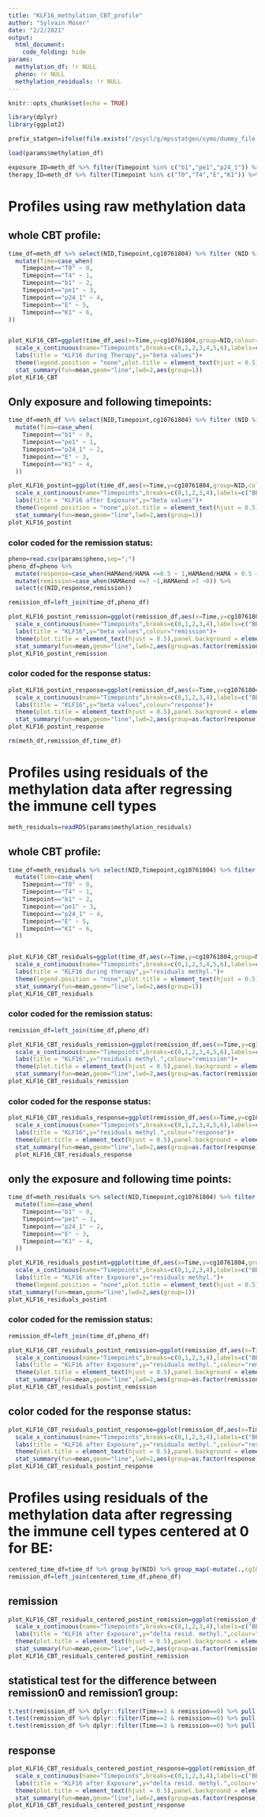 ```yaml
---
title: "KLF16_methylation_CBT_profile"
author: "Sylvain Moser"
date: "2/2/2021"
output: 
  html_document:
    code_folding: hide
params:
  methylation_df: !r NULL
  pheno: !r NULL
  methylation_residuals: !r NULL
---
```


```r
knitr::opts_chunk$set(echo = TRUE)
```

```r
library(dplyr)
library(ggplot2)
```

```r
prefix_statgen=ifelse(file.exists("/psycl/g/mpsstatgen/symo/dummy_file.txt"),"/psycl/g/mpsstatgen/symo/anxiety_methylation/","/Users/sylvain_moser/psycl_statgen/symo/anxiety_methylation/")
```


```r
load(params$methylation_df)

exposure_ID=meth_df %>% filter(Timepoint %in% c("b1","pe1","p24_1")) %>% pull(NID)
therapy_ID=meth_df %>% filter(Timepoint %in% c("T0","T4","E","K1")) %>% pull(NID)
```

# Profiles using raw methylation data 

## whole CBT profile: 

```r
time_df=meth_df %>% select(NID,Timepoint,cg10761804) %>% filter (NID %in% intersect(exposure_ID,therapy_ID)) %>% 
  mutate(Time=case_when(
    Timepoint=="T0" ~ 0,
    Timepoint=="T4" ~ 1,
    Timepoint=="b1" ~ 2,
    Timepoint=="pe1" ~ 3,
    Timepoint=="p24_1" ~ 4,
    Timepoint=="E" ~ 5,
    Timepoint=="K1" ~ 6,
))


plot_KLF16_CBT=ggplot(time_df,aes(x=Time,y=cg10761804,group=NID,colour=NID))+geom_line()+
  scale_x_continuous(name="Timepoints",breaks=c(0,1,2,3,4,5,6),labels=c("T0","T4","BE","PE1h","PE24h","E","K"))+
  labs(title = "KLF16 during Therapy",y="beta values")+
  theme(legend.position = "none",plot.title = element_text(hjust = 0.5),panel.background = element_blank(),text = element_text(size = 30),axis.ticks=element_blank(),axis.line = element_line(colour ="darkgrey"))+
  stat_summary(fun=mean,geom="line",lwd=2,aes(group=1))
plot_KLF16_CBT
```

## Only exposure and following timepoints: 
```r
time_df=meth_df %>% select(NID,Timepoint,cg10761804) %>% filter (NID %in% intersect(exposure_ID,therapy_ID)) %>% 
  mutate(Time=case_when(
    Timepoint=="b1" ~ 0,
    Timepoint=="pe1" ~ 1,
    Timepoint=="p24_1" ~ 2,
    Timepoint=="E" ~ 3,
    Timepoint=="K1" ~ 4,
  ))

plot_KLF16_postint=ggplot(time_df,aes(x=Time,y=cg10761804,group=NID,colour=NID))+geom_line()+
  scale_x_continuous(name="Timepoints",breaks=c(0,1,2,3,4),labels=c("BE","PE1h","PE24h","E","K"))+
  labs(title = "KLF16 after Exposure",y="beta values")+
  theme(legend.position = "none",plot.title = element_text(hjust = 0.5),panel.background = element_blank(),text = element_text(size = 30),axis.ticks=element_blank(),,axis.line = element_line(colour ="darkgrey"))+
  stat_summary(fun=mean,geom="line",lwd=2,aes(group=1))
plot_KLF16_postint
```

### color coded for the remission status: 
```r
pheno=read.csv(params$pheno,sep=";")
pheno_df=pheno %>%
  mutate(response=case_when(HAMAend/HAMA <=0.5 ~ 1,HAMAend/HAMA > 0.5 ~ 0)) %>% 
  mutate(remission=case_when(HAMAend <=7 ~1,HAMAend >7 ~0)) %>% 
  select(c(NID,response,remission))

remission_df=left_join(time_df,pheno_df)

plot_KLF16_postint_remission=ggplot(remission_df,aes(x=Time,y=cg10761804,group=NID,colour=as.factor(remission)))+geom_line()+
  scale_x_continuous(name="Timepoints",breaks=c(0,1,2,3,4),labels=c("BE","PE1h","PE24h","E","K"))+
  labs(title = "KLF16",y="beta values",colour="remission")+
  theme(plot.title = element_text(hjust = 0.5),panel.background = element_blank(),text = element_text(size = 30),axis.ticks=element_blank(),legend.title=element_text(size = 20),legend.text = element_text(size = 20),axis.line = element_line(colour ="darkgrey"))+
  stat_summary(fun=mean,geom="line",lwd=2,aes(group=as.factor(remission)))
plot_KLF16_postint_remission
```

### color coded for the response status: 

```r
plot_KLF16_postint_response=ggplot(remission_df,aes(x=Time,y=cg10761804,group=NID,colour=as.factor(response)))+geom_line()+
  scale_x_continuous(name="Timepoints",breaks=c(0,1,2,3,4),labels=c("BE","PE1h","PE24h","E","K"))+
  labs(title = "KLF16",y="beta values",colour="response")+
  theme(plot.title = element_text(hjust = 0.5),panel.background = element_blank(),text = element_text(size = 30),axis.ticks=element_blank(),legend.title=element_text(size = 20),legend.text = element_text(size = 20),axis.line = element_line(colour ="darkgrey"))+
  stat_summary(fun=mean,geom="line",lwd=2,aes(group=as.factor(response)))
plot_KLF16_postint_response

rm(meth_df,remission_df,time_df)
```

# Profiles using residuals of the methylation data after regressing the immune cell types

```r
meth_residuals=readRDS(params$methylation_residuals)

```

## whole CBT profile: 

```r
time_df=meth_residuals %>% select(NID,Timepoint,cg10761804) %>% filter (NID %in% intersect(exposure_ID,therapy_ID)) %>% 
  mutate(Time=case_when(
    Timepoint=="T0" ~ 0,
    Timepoint=="T4" ~ 1,
    Timepoint=="b1" ~ 2,
    Timepoint=="pe1" ~ 3,
    Timepoint=="p24_1" ~ 4,
    Timepoint=="E" ~ 5,
    Timepoint=="K1" ~ 6,
  ))


plot_KLF16_CBT_residuals=ggplot(time_df,aes(x=Time,y=cg10761804,group=NID,colour=NID))+geom_line()+
  scale_x_continuous(name="Timepoints",breaks=c(0,1,2,3,4,5,6),labels=c("T0","T4","BE","PE1h","PE24h","E","K"))+
  labs(title = "KLF16 during therapy",y="residuals methyl.")+
  theme(legend.position = "none",plot.title = element_text(hjust = 0.5),panel.background = element_blank(),text = element_text(size = 30),axis.ticks=element_blank(),axis.line = element_line(colour ="darkgrey"))+
  stat_summary(fun=mean,geom="line",lwd=2,aes(group=1))
plot_KLF16_CBT_residuals
```

### color coded for the remission status: 
```r
remission_df=left_join(time_df,pheno_df)

plot_KLF16_CBT_residuals_remission=ggplot(remission_df,aes(x=Time,y=cg10761804,group=NID,colour=as.factor(remission)))+geom_line()+
  scale_x_continuous(name="Timepoints",breaks=c(0,1,2,3,4,5,6),labels=c("T0","T4","BE","PE1h","PE24h","E","K"))+
  labs(title = "KLF16",y="residuals methyl.",colour="remission")+
  theme(plot.title = element_text(hjust = 0.5),panel.background = element_blank(),text = element_text(size = 30),axis.ticks=element_blank(),legend.title=element_text(size = 20),legend.text = element_text(size = 20),axis.line = element_line(colour ="darkgrey"))+
  stat_summary(fun=mean,geom="line",lwd=2,aes(group=as.factor(remission)))
plot_KLF16_CBT_residuals_remission
```

### color coded for the response status: 

```r
plot_KLF16_CBT_residuals_response=ggplot(remission_df,aes(x=Time,y=cg10761804,group=NID,colour=as.factor(response)))+geom_line()+
  scale_x_continuous(name="Timepoints",breaks=c(0,1,2,3,4,5,6),labels=c("T0","T4","BE","PE1h","PE24h","E","K"))+
  labs(title = "KLF16",y="residuals methyl.",colour="response")+
  theme(plot.title = element_text(hjust = 0.5),panel.background = element_blank(),text = element_text(size = 30),axis.ticks=element_blank(),legend.title=element_text(size = 20),legend.text = element_text(size = 20),axis.line = element_line(colour ="darkgrey"))+
  stat_summary(fun=mean,geom="line",lwd=2,aes(group=as.factor(response)))
  plot_KLF16_CBT_residuals_response
```

## only the exposure and following time points: 

```r
time_df=meth_residuals %>% select(NID,Timepoint,cg10761804) %>% filter (NID %in% intersect(exposure_ID,therapy_ID)) %>% 
  mutate(Time=case_when(
    Timepoint=="b1" ~ 0,
    Timepoint=="pe1" ~ 1,
    Timepoint=="p24_1" ~ 2,
    Timepoint=="E" ~ 3,
    Timepoint=="K1" ~ 4,
  ))

plot_KLF16_residuals_postint=ggplot(time_df,aes(x=Time,y=cg10761804,group=NID,colour=NID))+geom_line()+
  scale_x_continuous(name="Timepoints",breaks=c(0,1,2,3,4),labels=c("BE","PE1h","PE24h","E","K"))+
  labs(title = "KLF16 after Exposure",y="residuals methyl.")+
  theme(legend.position = "none",plot.title = element_text(hjust = 0.5),panel.background = element_blank(),text = element_text(size = 30),axis.ticks=element_blank(),axis.line = element_line(colour ="darkgrey"))+
stat_summary(fun=mean,geom="line",lwd=2,aes(group=1))
plot_KLF16_residuals_postint
```

### color coded for the remission status: 

```r
remission_df=left_join(time_df,pheno_df)

plot_KLF16_CBT_residuals_postint_remission=ggplot(remission_df,aes(x=Time,y=cg10761804,group=NID,colour=as.factor(remission)))+geom_line()+
  scale_x_continuous(name="Timepoints",breaks=c(0,1,2,3,4),labels=c("BE","PE1h","PE24h","E","K"))+
  labs(title = "KLF16 after Exposure",y="residuals methyl.",colour="remission")+
  theme(plot.title = element_text(hjust = 0.5),panel.background = element_blank(),text = element_text(size = 30),axis.ticks=element_blank(),legend.title=element_text(size = 20),legend.text = element_text(size = 20),axis.line = element_line(colour ="darkgrey"))+
  stat_summary(fun=mean,geom="line",lwd=2,aes(group=as.factor(remission)))
plot_KLF16_CBT_residuals_postint_remission
```
## color coded for the response status: 

```r
plot_KLF16_CBT_residuals_postint_response=ggplot(remission_df,aes(x=Time,y=cg10761804,group=NID,colour=as.factor(response)))+geom_line()+
  scale_x_continuous(name="Timepoints",breaks=c(0,1,2,3,4),labels=c("BE","PE1h","PE24h","E","K"))+
  labs(title = "KLF16 after Exposure",y="residuals methyl.",colour="response")+
  theme(plot.title = element_text(hjust = 0.5),panel.background = element_blank(),text = element_text(size = 30),axis.ticks=element_blank(),legend.title=element_text(size = 20),legend.text = element_text(size = 20),axis.line = element_line(colour ="darkgrey"))+
  stat_summary(fun=mean,geom="line",lwd=2,aes(group=as.factor(response)))
plot_KLF16_CBT_residuals_postint_response
```

# Profiles using residuals of the methylation data after regressing the immune cell types centered at 0 for BE:

```r
centered_time_df=time_df %>% group_by(NID) %>% group_map(~mutate(.,cg10761804=cg10761804  - as.numeric(.$cg10761804[.$Timepoint=="b1"])),.keep=T) %>% bind_rows()
remission_df=left_join(centered_time_df,pheno_df)
```

## remission

```r
plot_KLF16_CBT_residuals_centered_postint_remission=ggplot(remission_df,aes(x=Time,y=cg10761804,group=NID,colour=as.factor(remission)))+geom_line()+
  scale_x_continuous(name="Timepoints",breaks=c(0,1,2,3,4),labels=c("BE","PE1h","PE24h","E","K"))+
  labs(title = "KLF16 after Exposure",y="delta resid. methyl.",colour="remission")+
  theme(plot.title = element_text(hjust = 0.5),panel.background = element_blank(),text = element_text(size = 30),axis.ticks=element_blank(),legend.title=element_text(size = 20),legend.text = element_text(size = 20),axis.line = element_line(colour ="darkgrey"))+
  stat_summary(fun=mean,geom="line",lwd=2,aes(group=as.factor(remission)))
plot_KLF16_CBT_residuals_centered_postint_remission
```
## statistical test for the difference between remission0 and remission1 group: 

```r
t.test(remission_df %>% dplyr::filter(Time==1 & remission==0) %>% pull (cg10761804),remission_df %>% dplyr::filter(Time==1 & remission==1) %>% pull (cg10761804))
t.test(remission_df %>% dplyr::filter(Time==2 & remission==0) %>% pull (cg10761804),remission_df %>% dplyr::filter(Time==2 & remission==1) %>% pull (cg10761804))
t.test(remission_df %>% dplyr::filter(Time==3 & remission==0) %>% pull (cg10761804),remission_df %>% dplyr::filter(Time==3 & remission==1) %>% pull (cg10761804))
```

## response

```r
plot_KLF16_CBT_residuals_centered_postint_response=ggplot(remission_df,aes(x=Time,y=cg10761804,group=NID,colour=as.factor(response)))+geom_line()+
  scale_x_continuous(name="Timepoints",breaks=c(0,1,2,3,4),labels=c("BE","PE1h","PE24h","E","K"))+
  labs(title = "KLF16 after Exposure",y="delta resid. methyl.",colour="response")+
  theme(plot.title = element_text(hjust = 0.5),panel.background = element_blank(),text = element_text(size = 30),axis.ticks=element_blank(),legend.title=element_text(size = 20),legend.text = element_text(size = 20),axis.line = element_line(colour ="darkgrey"))+
  stat_summary(fun=mean,geom="line",lwd=2,aes(group=as.factor(response)))
plot_KLF16_CBT_residuals_centered_postint_response
```

